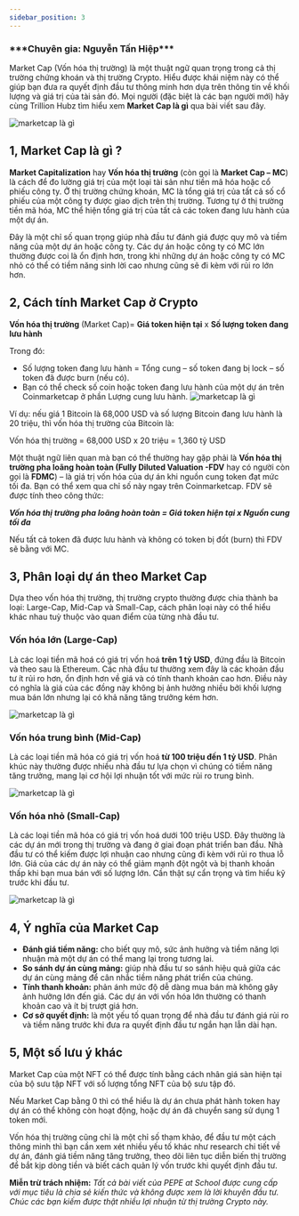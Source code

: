 ```yaml
---
sidebar_position: 3
---
```



<h3>***Chuyên gia: Nguyễn Tấn Hiệp***</h3>

Market Cap (Vốn hóa thị trường) là một thuật ngữ quan trọng trong cả thị trường chứng khoán và thị trường Crypto. Hiểu được khái niệm này có thể giúp bạn đưa ra quyết định đầu tư thông minh hơn dựa trên thông tin về khối lượng và giá trị của tài sản đó. Mọi người (đặc biệt là các bạn người mới) hãy cùng Trillion Hubz tìm hiểu xem **Market Cap là gì** qua bài viết sau đây.

<Image
  src="/img-invest-cate/3-market-cap-la-gi-1.png"
  alt="marketcap là gì"
  height={520}
  width={1200}
/>

## 1, Market Cap là gì ?

**Market Capitalization** hay **Vốn hóa thị trường** (còn gọi là **Market Cap – MC**) là cách để đo lường giá trị của một loại tài sản như tiền mã hóa hoặc cổ phiếu công ty. Ở thị trường chứng khoán, MC là tổng giá trị của tất cả số cổ phiếu của một công ty được giao dịch trên thị trường. Tương tự ở thị trường tiền mã hóa, MC thể hiện tổng giá trị của tất cả các token đang lưu hành của một dự án.

Đây là một chỉ số quan trọng giúp nhà đầu tư đánh giá được quy mô và tiềm năng của một dự án hoặc công ty. Các dự án hoặc công ty có MC lớn thường được coi là ổn định hơn, trong khi những dự án hoặc công ty có MC nhỏ có thể có tiềm năng sinh lời cao nhưng cũng sẽ đi kèm với rủi ro lớn hơn.

## 2, Cách tính Market Cap ở Crypto

**Vốn hóa thị trường** (Market Cap)= **Giá token hiện tại** x **Số lượng token đang lưu hành**

Trong đó:

- Số lượng token đang lưu hành = Tổng cung – số token đang bị lock – số token đã được burn (nếu có).
- Bạn có thể check số coin hoặc token đang lưu hành của một dự án trên Coinmarketcap ở phần Lượng cung lưu hành.
  <Image
    src="/img-invest-cate/3-market-cap-la-gi-2.png"
    alt="marketcap là gì"
    height={520}
    width={1200}
  />

Ví dụ: nếu giá 1 Bitcoin là 68,000 USD và số lượng Bitcoin đang lưu hành là 20 triệu, thì vốn hóa thị trường của Bitcoin là:

Vốn hóa thị trường = 68,000 USD x 20 triệu = 1,360 tỷ USD

Một thuật ngữ liên quan mà bạn có thể thường hay gặp phải là **Vốn hóa thị trường pha loãng hoàn toàn (Fully Diluted Valuation -FDV** hay có người còn gọi là **FDMC**) – là giá trị vốn hóa của dự án khi nguồn cung token đạt mức tối đa. Bạn có thể xem qua chỉ số này ngay trên Coinmarketcap. FDV sẽ được tính theo công thức:

**_Vốn hóa thị trường pha loãng hoàn toàn = Giá token hiện tại x Nguồn cung tối đa_**

Nếu tất cả token đã được lưu hành và không có token bị đốt (burn) thì FDV sẽ bằng với MC.

## 3, Phân loại dự án theo Market Cap

Dựa theo vốn hóa thị trường, thị trường crypto thường được chia thành ba loại: Large-Cap, Mid-Cap và Small-Cap, cách phân loại này có thể hiểu khác nhau tuỳ thuộc vào quan điểm của từng nhà đầu tư.

### Vốn hóa lớn (Large-Cap)

Là các loại tiền mã hoá có giá trị vốn hoá **trên 1 tỷ USD**, đứng đầu là Bitcoin và theo sau là Ethereum. Các nhà đầu tư thường xem đây là các khoản đầu tư ít rủi ro hơn, ổn định hơn về giá và có tính thanh khoản cao hơn. Điều này có nghĩa là giá của các đồng này không bị ảnh hưởng nhiều bởi khối lượng mua bán lớn nhưng lại có khả năng tăng trưởng kém hơn.

<Image
  src="/img-invest-cate/3-market-cap-la-gi-3.png"
  alt="marketcap là gì"
  height={520}
  width={1200}
/>

### Vốn hóa trung bình (Mid-Cap)

Là các loại tiền mã hóa có giá trị vốn hoá **từ 100 triệu đến 1 tỷ USD**. Phân khúc này thường được nhiều nhà đầu tư lựa chọn vì chúng có tiềm năng tăng trưởng, mang lại cơ hội lợi nhuận tốt với mức rủi ro trung bình.

<Image
  src="/img-invest-cate/3-market-cap-la-gi-4.png"
  alt="marketcap là gì"
  height={520}
  width={1200}
/>

### Vốn hóa nhỏ (Small-Cap)

Là các loại tiền mã hóa có giá trị vốn hoá dưới 100 triệu USD. Đây thường là các dự án mới trong thị trường và đang ở giai đoạn phát triển ban đầu. Nhà đầu tư có thể kiếm được lợi nhuận cao nhưng cũng đi kèm với rủi ro thua lỗ lớn. Giá của các dự án này có thể giảm mạnh đột ngột và bị thanh khoản thấp khi bạn mua bán với số lượng lớn. Cần thật sự cẩn trọng và tìm hiểu kỹ trước khi đầu tư.

<Image
  src="/img-invest-cate/3-market-cap-la-gi-5.png"
  alt="marketcap là gì"
  height={520}
  width={1200}
/>

## 4, Ý nghĩa của Market Cap

- **Đánh giá tiềm năng:** cho biết quy mô, sức ảnh hưởng và tiềm năng lợi nhuận mà một dự án có thể mang lại trong tương lai.
- **So sánh dự án cùng mảng:** giúp nhà đầu tư so sánh hiệu quả giữa các dự án cùng mảng để cân nhắc tiềm năng phát triển của chúng.
- **Tính thanh khoản:** phản ánh mức độ dễ dàng mua bán mà không gây ảnh hưởng lớn đến giá. Các dự án với vốn hóa lớn thường có thanh khoản cao và ít bị trượt giá hơn.
- **Cơ sở quyết định:** là một yếu tố quan trọng để nhà đầu tư đánh giá rủi ro và tiềm năng trước khi đưa ra quyết định đầu tư ngắn hạn lẫn dài hạn.

## 5, Một số lưu ý khác

Market Cap của một NFT có thể được tính bằng cách nhân giá sàn hiện tại của bộ sưu tập NFT với số lượng tổng NFT của bộ sưu tập đó.

Nếu Market Cap bằng 0 thì có thể hiểu là dự án chưa phát hành token hay dự án có thể không còn hoạt động, hoặc dự án đã chuyển sang sử dụng 1 token mới.

Vốn hóa thị trường cũng chỉ là một chỉ số tham khảo, để đầu tư một cách thông minh thì bạn cần xem xét nhiều yếu tố khác như research chi tiết về dự án, đánh giá tiềm năng tăng trưởng, theo dõi liên tục diễn biến thị trường để bắt kịp dòng tiền và biết cách quản lý vốn trước khi quyết định đầu tư.

**Miễn trừ trách nhiệm:** _Tất cả bài viết của PEPE at School được cung cấp với mục tiêu là chia sẻ kiến thức và không được xem là lời khuyên đầu tư. Chúc các bạn kiếm được thật nhiều lợi nhuận từ thị trường Crypto này._
